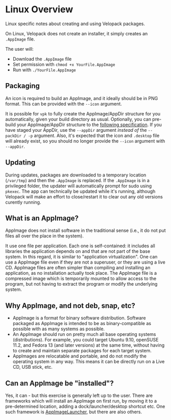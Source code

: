 # Linux Overview
<AppliesTo nix />
Linux specific notes about creating and using Velopack packages.

On Linux, Velopack does not create an installer, it simply creates an `.AppImage` file. 

The user will:
- Download the `.AppImage` file
- Set permission with `chmod +x YourFile.AppImage`
- Run with `./YourFile.AppImage`

## Packaging
An icon is required to build an AppImage, and it ideally should be in PNG format. This can be provided with the `--icon` argument.

It is possible for `vpk` to fully create the AppImage/AppDir structure for you automatically, given your build directory as usual. 
Optionally, you can pre-build your AppImage/AppDir structure to the [following specification](https://github.com/AppImage/AppImageKit/wiki/AppDir).
If you have staged your AppDir, use the `--appDir` argument _instead of_ the `--packDir / -p` argument. 
Also, it's expected that the icon and `.desktop` file will already exist, so you should no longer provide the `--icon` argument with `--appDir`.

## Updating
During updates, packages are downloaded to a temporary location (`/var/tmp`) and then the `.AppImage` is replaced. 
If the `.AppImage` is in a privileged folder, the updater will automatically prompt for sudo using `pkexec`.
The app can technically be updated while it's running, although Velopack will make an effort to close/restart it to clear out any old versions curently running.

## What is an AppImage?
AppImage does not install software in the traditional sense (i.e., it do not put files all over the place in the system).

It use one file per application. Each one is self-contained: it includes all libraries the application depends on and that are not part of the base system. 
In this regard, it is similar to "application virtualization". 
One can use a AppImage file even if they are not a superuser, or they are using a live CD. 
AppImage files are often simpler than compiling and installing an application, as no installation actually took place. 
The AppImage file is a compressed image which is temporarily mounted to allow access to the program, but not having to extract the program or modify the underlying system.

## Why AppImage, and not deb, snap, etc?
- AppImage is a format for binary software distribution. Software packaged as AppImage is intended to be as binary-compatible as possible with as many systems as possible. 
- An AppImage should run on pretty much all base operating systems (distributions). For example, you could target Ubuntu 9.10, openSUSE 11.2, and Fedora 13 (and later versions) at the same time, without having to create and maintain separate packages for each target system.
- AppImages are relocatable and portable, and do not modify the operating system in any way. This means it can be directly run on a Live CD, USB stick, etc. 

## Can an AppImage be "installed"?
Yes, it can - but this exercise is generally left up to the user. There are frameworks which will install an AppImage on first run, by moving it to a pre-determined location, adding a dock/launcher/desktop shortcut etc. 
One such framework is [AppImageLauncher](https://github.com/TheAssassin/AppImageLauncher), but there are also others.